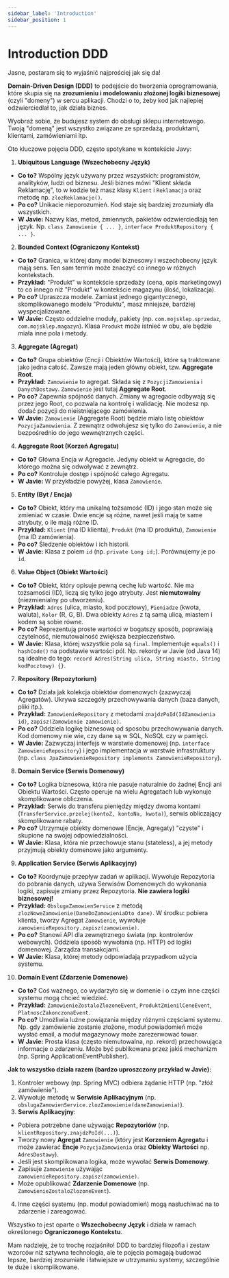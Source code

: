 ```yaml
---
sidebar_label: 'Introduction'
sidebar_position: 1
---
```


# Introduction DDD

Jasne, postaram się to wyjaśnić najprościej jak się da!

**Domain-Driven Design (DDD)** to podejście do tworzenia oprogramowania, które skupia się na **zrozumieniu i modelowaniu złożonej logiki biznesowej** (czyli "domeny") w sercu aplikacji. Chodzi o to, żeby kod jak najlepiej odzwierciedlał to, jak działa biznes.

Wyobraź sobie, że budujesz system do obsługi sklepu internetowego. Twoją "domeną" jest wszystko związane ze sprzedażą, produktami, klientami, zamówieniami itp.

Oto kluczowe pojęcia DDD, często spotykane w kontekście Javy:

1.  **Ubiquitous Language (Wszechobecny Język)**
*   **Co to?** Wspólny język używany przez wszystkich: programistów, analityków, ludzi od biznesu. Jeśli biznes mówi "Klient składa Reklamację", to w kodzie też masz klasy `Klient` i `Reklamacja` oraz metodę np. `zlozReklamacje()`.
*   **Po co?** Unikacie nieporozumień. Kod staje się bardziej zrozumiały dla wszystkich.
*   **W Javie:** Nazwy klas, metod, zmiennych, pakietów odzwierciedlają ten język. Np. `class Zamowienie { ... }`, `interface ProduktRepository { ... }`.

2.  **Bounded Context (Ograniczony Kontekst)**
*   **Co to?** Granica, w której dany model biznesowy i wszechobecny język mają sens. Ten sam termin może znaczyć co innego w różnych kontekstach.
*   **Przykład:** "Produkt" w kontekście sprzedaży (cena, opis marketingowy) to co innego niż "Produkt" w kontekście magazynu (ilość, lokalizacja).
*   **Po co?** Upraszcza modele. Zamiast jednego gigantycznego, skomplikowanego modelu "Produktu", masz mniejsze, bardziej wyspecjalizowane.
*   **W Javie:** Często oddzielne moduły, pakiety (np. `com.mojsklep.sprzedaz`, `com.mojsklep.magazyn`). Klasa `Produkt` może istnieć w obu, ale będzie miała inne pola i metody.

3.  **Aggregate (Agregat)**
*   **Co to?** Grupa obiektów (Encji i Obiektów Wartości), które są traktowane jako jedna całość. Zawsze mają jeden główny obiekt, tzw. **Aggregate Root**.
*   **Przykład:** `Zamowienie` to agregat. Składa się z `PozycjiZamowienia` i `DanychDostawy`. `Zamowienie` jest tutaj **Aggregate Root**.
*   **Po co?** Zapewnia spójność danych. Zmiany w agregacie odbywają się przez jego Root, co pozwala na kontrolę i walidację. Nie możesz np. dodać pozycji do nieistniejącego zamówienia.
*   **W Javie:** `Zamowienie` (Aggregate Root) będzie miało listę obiektów `PozycjaZamowienia`. Z zewnątrz odwołujesz się tylko do `Zamowienie`, a nie bezpośrednio do jego wewnętrznych części.

4.  **Aggregate Root (Korzeń Agregatu)**
*   **Co to?** Główna Encja w Agregacie. Jedyny obiekt w Agregacie, do którego można się odwoływać z zewnątrz.
*   **Po co?** Kontroluje dostęp i spójność całego Agregatu.
*   **W Javie:** W przykładzie powyżej, klasa `Zamowienie`.

5.  **Entity (Byt / Encja)**
*   **Co to?** Obiekt, który ma unikalną tożsamość (ID) i jego stan może się zmieniać w czasie. Dwie encje są różne, nawet jeśli mają te same atrybuty, o ile mają różne ID.
*   **Przykład:** `Klient` (ma ID klienta), `Produkt` (ma ID produktu), `Zamowienie` (ma ID zamówienia).
*   **Po co?** Śledzenie obiektów i ich historii.
*   **W Javie:** Klasa z polem `id` (np. `private Long id;`). Porównujemy je po `id`.

6.  **Value Object (Obiekt Wartości)**
*   **Co to?** Obiekt, który opisuje pewną cechę lub wartość. Nie ma tożsamości (ID), liczą się tylko jego atrybuty. Jest **niemutowalny** (niezmienialny po utworzeniu).
*   **Przykład:** `Adres` (ulica, miasto, kod pocztowy), `Pieniadze` (kwota, waluta), `Kolor` (R, G, B). Dwa obiekty `Adres` z tą samą ulicą, miastem i kodem są sobie równe.
*   **Po co?** Reprezentują proste wartości w bogatszy sposób, poprawiają czytelność, niemutowalność zwiększa bezpieczeństwo.
*   **W Javie:** Klasa, której wszystkie pola są `final`. Implementuje `equals()` i `hashCode()` na podstawie wartości pól. Np. rekordy w Javie (od Java 14) są idealne do tego: `record Adres(String ulica, String miasto, String kodPocztowy) {}`.

7.  **Repository (Repozytorium)**
*   **Co to?** Działa jak kolekcja obiektów domenowych (zazwyczaj Agregatów). Ukrywa szczegóły przechowywania danych (baza danych, pliki itp.).
*   **Przykład:** `ZamowienieRepository` z metodami `znajdzPoId(IdZamowienia id)`, `zapisz(Zamowienie zamowienie)`.
*   **Po co?** Oddziela logikę biznesową od sposobu przechowywania danych. Kod domenowy nie wie, czy dane są w SQL, NoSQL czy w pamięci.
*   **W Javie:** Zazwyczaj interfejs w warstwie domenowej (np. `interface ZamowienieRepository`) i jego implementacja w warstwie infrastruktury (np. `class JpaZamowienieRepository implements ZamowienieRepository`).

8.  **Domain Service (Serwis Domenowy)**
*   **Co to?** Logika biznesowa, która nie pasuje naturalnie do żadnej Encji ani Obiektu Wartości. Często operuje na wielu Agregatach lub wykonuje skomplikowane obliczenia.
*   **Przykład:** Serwis do transferu pieniędzy między dwoma kontami (`TransferService.przelej(kontoZ, kontoNa, kwota)`), serwis obliczający skomplikowane rabaty.
*   **Po co?** Utrzymuje obiekty domenowe (Encje, Agregaty) "czyste" i skupione na swojej odpowiedzialności.
*   **W Javie:** Klasa, która nie przechowuje stanu (stateless), a jej metody przyjmują obiekty domenowe jako argumenty.

9.  **Application Service (Serwis Aplikacyjny)**
*   **Co to?** Koordynuje przepływ zadań w aplikacji. Wywołuje Repozytoria do pobrania danych, używa Serwisów Domenowych do wykonania logiki, zapisuje zmiany przez Repozytoria. **Nie zawiera logiki biznesowej!**
*   **Przykład:** `ObslugaZamowienService` z metodą `zlozNoweZamowienie(DaneDoZamowieniaDto dane)`. W środku: pobiera klienta, tworzy Agregat `Zamowienie`, wywołuje `zamowienieRepository.zapisz(zamowienie)`.
*   **Po co?** Stanowi API dla zewnętrznego świata (np. kontrolerów webowych). Oddziela sposób wywołania (np. HTTP) od logiki domenowej. Zarządza transakcjami.
*   **W Javie:** Klasa, której metody odpowiadają przypadkom użycia systemu.

10. **Domain Event (Zdarzenie Domenowe)**
*   **Co to?** Coś ważnego, co wydarzyło się w domenie i o czym inne części systemu mogą chcieć wiedzieć.
*   **Przykład:** `ZamowienieZostaloZlozoneEvent`, `ProduktZmienilCeneEvent`, `PlatnoscZakonczonaEvent`.
*   **Po co?** Umożliwia luźne powiązania między różnymi częściami systemu. Np. gdy zamówienie zostanie złożone, moduł powiadomień może wysłać email, a moduł magazynowy może zarezerwować towar.
*   **W Javie:** Prosta klasa (często niemutowalna, np. rekord) przechowująca informacje o zdarzeniu. Może być publikowana przez jakiś mechanizm (np. Spring ApplicationEventPublisher).

**Jak to wszystko działa razem (bardzo uproszczony przykład w Javie):**

1.  Kontroler webowy (np. Spring MVC) odbiera żądanie HTTP (np. "złóż zamówienie").
2.  Wywołuje metodę w **Serwisie Aplikacyjnym** (np. `obslugaZamowienService.zlozZamowienie(daneZamowienia)`).
3.  **Serwis Aplikacyjny**:
*   Pobiera potrzebne dane używając **Repozytoriów** (np. `klientRepository.znajdzPoId(...)`).
*   Tworzy nowy **Agregat** `Zamowienie` (który jest **Korzeniem Agregatu** i może zawierać **Encje** `PozycjaZamowienia` oraz **Obiekty Wartości** np. `AdresDostawy`).
*   Jeśli jest skomplikowana logika, może wywołać **Serwis Domenowy**.
*   Zapisuje `Zamowienie` używając `zamowienieRepository.zapisz(zamowienie)`.
*   Może opublikować **Zdarzenie Domenowe** (np. `ZamowienieZostaloZlozoneEvent`).
4.  Inne części systemu (np. moduł powiadomień) mogą nasłuchiwać na to zdarzenie i zareagować.

Wszystko to jest oparte o **Wszechobecny Język** i działa w ramach określonego **Ograniczonego Kontekstu**.

Mam nadzieję, że to trochę rozjaśniło! DDD to bardziej filozofia i zestaw wzorców niż sztywna technologia, ale te pojęcia pomagają budować lepsze, bardziej zrozumiałe i łatwiejsze w utrzymaniu systemy, szczególnie te duże i skomplikowane.